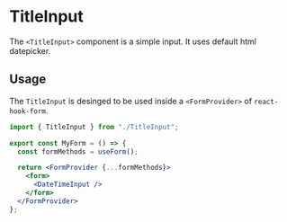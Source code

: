 

<Meta title="TitleInput" of={TitleInput}/>

# TitleInput

The `<TitleInput>` component is a simple input. It uses default html datepicker.

## Usage

The `TitleInput` is desinged to be used inside a `<FormProvider>` of `react-hook-form`.

```jsx
import { TitleInput } from "./TitleInput";

export const MyForm = () => {
  const formMethods = useForm();

  return <FormProvider {...formMethods}>
    <form>
      <DateTimeInput />
    </form>
  </FormProvider>
};
```

<Canvas of={TitleInput.Default} />
